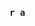 ### `r a`


\begin{figure}
  \begin{center}
    \includegraphics[height=6.1in,angle=0]{`r paste0(pathCoRoutput, "/")`plotPSbin`r study_name`Day`r tpeak``r a`cut1.pdf}
  \end{center}
  \caption{Principal stratification binary Day `r tpeak` `r a` cut at 40th percentile (Medium degree of selection bias)}
\end{figure}


\begin{figure}
  \begin{center}
    \includegraphics[height=6.1in,angle=0]{`r paste0(pathCoRoutput, "/")`plotPSbin`r study_name`Day`r tpeak``r a`cut2.pdf}
  \end{center}
  \caption{Principal stratification binary Day `r tpeak` `r a` cut at 50th percentile (Medium degree of selection bias)}
\end{figure}


\begin{figure}
  \begin{center}
    \includegraphics[height=6.1in,angle=0]{`r paste0(pathCoRoutput, "/")`plotPSbin`r study_name`Day`r tpeak``r a`cut3.pdf}
  \end{center}
  \caption{Principal stratification binary Day `r tpeak` `r a` cut at 60th percentile (Medium degree of selection bias)}
\end{figure}

\clearpage

